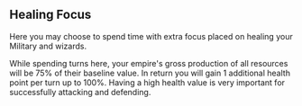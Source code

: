 ## Healing Focus

Here you may choose to spend time with extra focus placed on healing your Military and wizards.

While spending turns here, your empire's gross production of all resources will be 75% of their baseline value. In return you will gain 1 additional health point per turn up to 100%. Having a high health value is very important for successfully attacking and defending.

